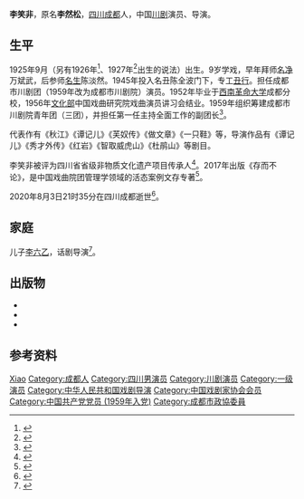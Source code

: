 {{藝人
| 姓名     = 李笑非
| 类型     = 男演员
| 图片     = 
| 民族     = [[汉族|汉族]]
| 出生日期 = 1925年9月
| 出生地点 = 
| 逝世日期 = {{Dda|2020|8|3|1925|9}}
| 逝世地点 = [[四川省|四川省]][[成都市|成都市]]
| 职业     = [[川剧|川剧]]演员、导演
| 语言     = [[中文|中文]]
| 儿女     = [[李六乙|李六乙]]
| 母校     = 西南革命大学成都分校
| 活跃年代 = 
| 代表作   = 《谭记儿》
}}
'''李笑非'''{{BD|1925年|9月|2020年|8月3日|catIdx=Li}}，原名'''李然松'''，[[四川省|四川]][[成都市|成都]]人，中国[[川剧|川剧]]演员、导演。

==生平==
1925年9月（另有1926年<ref>{{cite journal |author=王定欧 |title=李笑非: 一位学者型的川丑艺术家 |journal=四川戏剧 |date=2009 |issue=4 |pages=15-16 |issn=1003-7500}}</ref>、1927年<ref>{{cite book |author=邓运佳 |title=中国川剧通史 |date=1993 |publisher=四川大学出版社 |isbn=9787561407042 |page=518}}</ref>出生的说法）出生。9岁学戏，早年拜师[[花脸|名净]]万斌武，后参师[[生_(中国戏曲)|名生]]陈淡然。1945年投入名丑陈全波门下，专工[[丑角|丑行]]。担任成都市川剧团（1959年改为成都市川剧院）演员。1952年毕业于[[西南革命大学|西南革命大学]]成都分校，1956年[[中华人民共和国文化部|文化部]]中国戏曲研究院戏曲演员讲习会结业。1959年组织筹建成都市川剧院青年团（三团），并担任第一任主持全面工作的副团长<ref>{{cite web |author1=李婷 |title=川剧艺术大家李笑非仙逝，曾饰演丑角被巴金赞“活灵活现” |url=https://sichuan.scol.com.cn/ggxw/202008/57866763.html |publisher=四川在线 |date=2020-08-04 |access-date=2020-08-16 |archive-date=2020-10-01 |archive-url=https://web.archive.org/web/20201001200826/https://sichuan.scol.com.cn/ggxw/202008/57866763.html |dead-url=no }}</ref>。

代表作有《秋江》《谭记儿》《芙奴传》《做文章》《一只鞋》等，导演作品有《谭记儿》《秀才外传》《红岩》《智取威虎山》《杜鹃山》等剧目。

李笑非被评为四川省省级非物质文化遗产项目传承人<ref>{{cite web |title=传承川剧优秀文化奋力开创美好未来 |url=http://ent.sina.com.cn/x/2009-09-25/03242712640.shtml |publisher=成都日报 |date=2009-09-25 |via=新浪}}</ref>。2017年出版《存而不论》，是中国戏曲院团管理学领域的活态案例文存专著<ref>{{cite news |author=肖姗姗 |title=川剧大家李笑非徐棻推出重量级作品 |url=https://epaper.scdaily.cn/shtml/scrb/20170710/167958.shtml |publisher=[[四川日报|四川日报]] |page=8 |date=2017-07-10}}</ref>。

2020年8月3日21时35分在四川成都逝世<ref>{{cite web |title=著名川剧艺术大家李笑非逝世 享年95岁 |url=http://www.chinanews.com/cul/2020/08-04/9255971.shtml |publisher=[[中国新闻网|中国新闻网]] |date=2020-08-04 |access-date=2020-08-16 |archive-date=2020-10-24 |archive-url=https://web.archive.org/web/20201024184212/http://www.chinanews.com/cul/2020/08-04/9255971.shtml |dead-url=no }}</ref>。
==家庭==
儿子[[李六乙|李六乙]]，话剧导演<ref>{{cite news |author=张良娟 |title=四川京剧冲梅花，凭什么？ |url=https://epaper.scdaily.cn/shtml/scrb/20130507/20784.shtml |publisher=四川日报 |page=12 |date=2013-05-07}}</ref>。
==出版物==
*{{cite book |author=李笑非 |title=存而不论: 戏曲院团管理学活态案例文存 |date=2016 |publisher=四川人民出版社 |location=成都 |isbn=978-7-220-10013-0}}
*{{cite book |author=李笑非 |title=川剧的好老板: 李宗林 |date=2001 |publisher=巴蜀书社 |location=成都 |isbn=7-80659-192-3}}
*{{cite book |author=李明璋 (改编) |author2=李笑非|author3=周静 (整理)|title=谭记儿 |date=1979 |publisher=四川人民出版社 |location=成都}}
==参考资料==
{{portal|人物|戏剧|四川}}
{{reflist}}
{{Authority control}}
{{DEFAULTSORT:Li}}
[[Category:李姓|Xiao]]
[[Category:成都人|Category:成都人]]
[[Category:四川男演员|Category:四川男演员]]
[[Category:川剧演员|Category:川剧演员]]
[[Category:一级演员|Category:一级演员]]
[[Category:中华人民共和国戏剧导演|Category:中华人民共和国戏剧导演]]
[[Category:中国戏剧家协会会员|Category:中国戏剧家协会会员]]
[[Category:中国共产党党员_(1959年入党)|Category:中国共产党党员 (1959年入党)]]
[[Category:成都市政協委員|Category:成都市政協委員]]